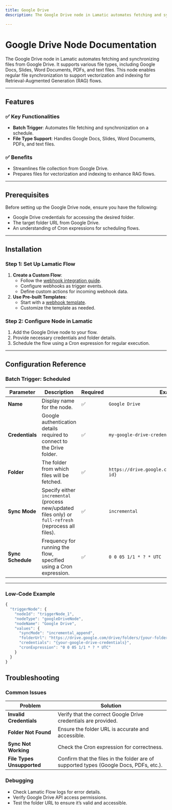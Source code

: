 ```yaml
---
title: Google Drive
description: The Google Drive node in Lamatic automates fetching and synchronizing files from Google Drive. It supports various file types, including Google Docs, Slides, Word Documents, PDFs, and text files. This node enables regular file synchronization to support vectorization and indexing for Retrieval-Augmented Generation (RAG) flows.

---
```

# Google Drive Node Documentation

The Google Drive node in Lamatic automates fetching and synchronizing files from Google Drive. It supports various file types, including Google Docs, Slides, Word Documents, PDFs, and text files. This node enables regular file synchronization to support vectorization and indexing for Retrieval-Augmented Generation (RAG) flows.

---

## Features

### ✅ Key Functionalities
- **Batch Trigger**: Automates file fetching and synchronization on a schedule.
- **File Type Support**: Handles Google Docs, Slides, Word Documents, PDFs, and text files.

### ✅ Benefits
- Streamlines file collection from Google Drive.
- Prepares files for vectorization and indexing to enhance RAG flows.

---

## Prerequisites

Before setting up the Google Drive node, ensure you have the following:
- Google Drive credentials for accessing the desired folder.
- The target folder URL from Google Drive.
- An understanding of Cron expressions for scheduling flows.

---

## Installation

### Step 1: Set Up Lamatic Flow
1. **Create a Custom Flow**:
   - Follow the [webhook integration guide](https://lamatic.ai/docs/interface/webhooks).
   - Configure webhooks as trigger events.
   - Define custom actions for incoming webhook data.
2. **Use Pre-built Templates**:
   - Start with a [webhook template](https://hub.lamatic.ai/templates/index-from-github).
   - Customize the template as needed.

### Step 2: Configure Node in Lamatic
1. Add the Google Drive node to your flow.
2. Provide necessary credentials and folder details.
3. Schedule the flow using a Cron expression for regular execution.

---

## Configuration Reference

### Batch Trigger: Scheduled

| **Parameter**       | **Description**                                                                                             | **Required** | **Example**                                                                                   |
|---------------------|-----------------------------------------------------------------------------------------------------------|--------------|-----------------------------------------------------------------------------------------------|
| **Name**            | Display name for the node.                                                                                | ✅            | `Google Drive`                                                                                |
| **Credentials**     | Google authentication details required to connect to the Drive folder.                                    | ✅            | `my-google-drive-credentials`                                                                |
| **Folder**          | The folder from which files will be fetched.                                                              | ✅            | `https://drive.google.com/drive/folders/{folder-id}`                                          |
| **Sync Mode**       | Specify either `incremental` (process new/updated files only) or `full-refresh` (reprocess all files).     | ✅            | `incremental`                                                                                |
| **Sync Schedule**   | Frequency for running the flow, specified using a Cron expression.                                        | ✅            | `0 0 05 1/1 * ? * UTC`                                                                       |

---

### Low-Code Example
```js
{
  "triggerNode": {
    "nodeId": "triggerNode_1",
    "nodeType": "googleDriveNode",
    "nodeName": "Google Drive",
    "values": {
      "syncMode": "incremental_append",
      "folderUrl": "https://drive.google.com/drive/folders/{your-folder-id}",
      "credentials": "{your-google-drive-credentials}",
      "cronExpression": "0 0 05 1/1 * ? * UTC"
    }
  }
}
```

## Troubleshooting

### Common Issues

| **Problem**               | **Solution**                                                                                  |
|---------------------------|----------------------------------------------------------------------------------------------|
| **Invalid Credentials**   | Verify that the correct Google Drive credentials are provided.                               |
| **Folder Not Found**      | Ensure the folder URL is accurate and accessible.                                           |
| **Sync Not Working**      | Check the Cron expression for correctness.                                                  |
| **File Types Unsupported**| Confirm that the files in the folder are of supported types (Google Docs, PDFs, etc.).      |

### Debugging

- Check Lamatic Flow logs for error details.
- Verify Google Drive API access permissions.
- Test the folder URL to ensure it’s valid and accessible.
